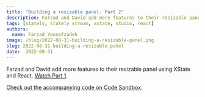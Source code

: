 ```yaml
---
title: "Building a resizable panel: Part 2"
description: Farzad and David add more features to their resizable panel using XState and React.
tags: [stately, stately stream, xstate, studio, react]
authors:
  name: Farzad Yousefzadeh
image: /blog/2022-08-31-building-a-resizable-panel.png
slug: 2022-08-31-building-a-resizable-panel
date:  2022-08-31
---
```


Farzad and David add more features to their resizable panel using XState and React. [Watch Part 1](/blog/2022-08-23-building-a-resizable-panel/index.mdx).

[Check out the accompanying code on Code Sandbox](https://codesandbox.io/s/resizable-panel-example-jjgkzl?file=/src/index.tsx).

<YouTube id="OoE9DykTDC8?"/>
